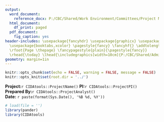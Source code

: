 ```yaml
---
output:
  word_document:
    reference_docx: P:/CBC/Shared/Work Environment/Committees/Project Management Committee/Report Templates/word_style_reference.docx
  html_document: 
    df_print: paged
  pdf_document: 
    fig_caption: yes
header-includes: \usepackage{fancyhdr} \usepackage{graphicx} \usepackage{eurosym}
  \usepackage{booktabs,xcolor} \pagestyle{fancy} \fancyhf{} \addtolength{\headheight}{1.0cm}
  \rfoot{Page \thepage} \fancypagestyle{plain}{\pagestyle{fancy}}
  \rhead{\today} \lhead{\includegraphics[width=10cm]{P:/CBC/Shared/Admin - Templates/CIDA_header.jpg}}
geometry: margin=1in
---
```


```r
knitr::opts_chunk$set(echo = FALSE, warning = FALSE, message = FALSE)
knitr::opts_knit$set(root.dir = '../')
```

**Project:**`r CIDAtools::ProjectName()`
**PI:**`r CIDAtools::ProjectPI()`  
**Prepared By:**`r CIDAtools::ProjectAnalyst()`  
**Date:** `r paste(format(Sys.Date(), '%B %d, %Y'))`

```r
# load(file = '')
library(pander)
library(CIDAtools)
```



